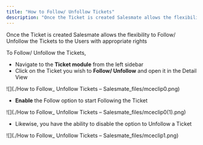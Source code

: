 ```yaml
---
title: "How to Follow/ Unfollow Tickets"
description: "Once the Ticket is created Salesmate allows the flexibility to Follow/ Unfollow the Tickets to the Users with appropriate rights..."
---
```


Once the Ticket is created Salesmate allows the flexibility to Follow/ Unfollow the Tickets to the Users with appropriate rights

To Follow/ Unfollow the Tickets,

*   Navigate to the **Ticket module** from the left sidebar
*   Click on the Ticket you wish to **Follow/ Unfollow** and open it in the Detail View

![](./How to Follow_ Unfollow Tickets – Salesmate_files/mceclip0.png)

*   **Enable** the Follow option to start Following the Ticket

![](./How to Follow_ Unfollow Tickets – Salesmate_files/mceclip0(1).png)

*   Likewise, you have the ability to disable the option to Unfollow a Ticket

![](./How to Follow_ Unfollow Tickets – Salesmate_files/mceclip1.png)